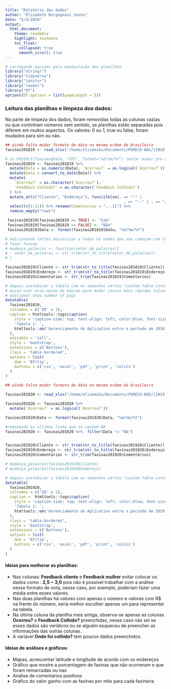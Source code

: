 ```yaml
---
title: "Relatório dos dados"
author: "Elizabeth Borgognoni Souto"
date: "5/4/2020"
output: 
  html_document:
    theme: readable
    highlight: textmate
    toc_float:
      collapsed: true
      smooth_scroll: true
---
```

<!--argumento para deixar a página mais a esquerda -->
<style>
body {
    position: absolute;
    left: 0px;}
</style>


```r
# carregando pacotes para manipulação das planilhas
library("stringr")
library("tidyverse")
library("janitor")
library("readxl")
library("DT")
options(DT.options = list(pageLength = 5))
```


### Leitura das planilhas e limpeza dos dados:

Na parte de limpeza dos dados, foram removidas todas as colunas vazias ou que continham números sem sentido, as planilhas estão separadas pois diferem em muitos aspectos. Os valores: 0 ou 1, true ou false, foram mudados para sim ou não.

<!-- #### Planilha de dados das faxinas do Pureco de 2018 a 2019 -->
```r
## ainda falta mudar formato de data na mesma ordem da brasileira
faxinas201819 <- read_xlsx("/home/elizemiku/Documents/PURECO-BAS/[2018-2019]GerenciamentodoAplicativo.xlsx", skip = 1, col_names = TRUE)
```

<!-- #### Limpeza dos dados -->
```r
# as.POSIXct(faxinas$Data, "UTC", format="%d/%m/%Y") tentar mudar pra as.POSIXct primeiro e depois pra as.Date   
faxinas201819 <- faxinas201819 %>%
  mutate(Data = as.numeric(Data), `Ocorreu?` = as.logical(`Ocorreu?`)) %>%
  mutate(Data = convert_to_date(Data)) %>%
  mutate(
    `Ocorreu?` = as.character(`Ocorreu?`),
    `Feedback Colhido?` = as.character(`Feedback Colhido?`)
  ) %>%
  mutate_at(c("Cliente", "Endereço"), funs(ifelse(. == "-" |
                                                    . == "--" | . == "/" , NA, .))) %>%
  select(c(1:11)) %>% rename(Comentarios = "...11") %>%
  remove_empty("rows")

```

```r
 faxinas201819[faxinas201819 == TRUE] <- "Sim"
 faxinas201819[faxinas201819 == FALSE] <- "Não"
 faxinas201819$Data <- format(faxinas201819$Data, "%d/%m/%Y")
```

```r
# adicionando letras maiusculas a todos os nomes que nao começam com letra maiscula
# fazer funcao
# mudança_palavras <- function(vetor_de_palavras){
#   vetor_de_palavras <- str_trim(str_to_title(vetor_de_palavras))
# }

faxinas201819$Cliente <- str_trim(str_to_title(faxinas201819$Cliente))
faxinas201819$Endereço <- str_trim(str_to_title(faxinas201819$Endereço))
faxinas201819$Comentarios <- str_trim(faxinas201819$Comentarios)
```

```r
# depois customizar a tabela com os tamanhos certos "custom table container"
# posso usar essa opcao de edicao para mudar coisas mais rápidas talvez
# adicionar show number of pags
datatable(
  faxinas201819,
  colnames = c('ID' = 1),
  caption = htmltools::tags$caption(
    style = 'caption-side: top; text-align: left; color:blue; font-size: 16px',
    'Tabela 1: ',
    htmltools::em('Gerenciamento do Aplicativo entre o período de 2018 a 2019.',)
  ),
  editable = 'cell',
  style = 'bootstrap',
  extensions = c('Buttons'),
  class = 'table-bordered',
  options = list(
    dom = 'Bfrtip',
    buttons = c('csv', 'excel', 'pdf', 'print', 'colvis')
  )
)

```

<!-- #### Planilha de dados das faxinas do Pureco de 2019 a 2020 -->
```r

## ainda falta mudar formato de data na mesma ordem da brasileira

faxinas201920 <- read_xlsx("/home/elizemiku/Documents/PURECO-BAS/[2019-2020]GerenciamentodoAplicativo.xlsx", sheet = 2, skip = 1, col_names = TRUE)

faxinas201920 <- faxinas201920 %>% 
  mutate(`Ocorreu?` = as.logical(`Ocorreu?`))

faxinas201920$Data <- format(faxinas201920$Data, "%d/%m/%Y")

#removendo as ultimas linha que so contem NA  
faxinas201920 <- faxinas201920 %>%  filter(Data != "NA")


faxinas201920$Cliente <- str_trim(str_to_title(faxinas201920$Cliente))
faxinas201920$Endereço <- str_trim(str_to_title(faxinas201920$Endereço))
faxinas201920$Comentários <- str_trim(faxinas201920$Comentários)

# mudança_palavras(faxinas201920$Cliente)
# mudança_palavras(faxinas201920$Endereço)
```

```r
# depois customizar a tabela com os tamanhos certos "custom table container"
datatable(
  faxinas201920,
  colnames = c('ID' = 1),
  caption =  htmltools::tags$caption(
    style = 'caption-side: top; text-align: left; color:blue; font-size: 16px',
    'Tabela 2: ',
    htmltools::em('Gerenciamento do Aplicativo entre o período de 2019 a 2020.',)
  ),
  class = 'table-bordered',
  style = 'bootstrap',
  extensions = c('Buttons'),
  options = list(
    dom = 'Bfrtip',
    buttons = c('csv', 'excel', 'pdf', 'print', 'colvis')
  )
)
```


#### Ideias para melhorar as planilhas: 

- | Nas colunas: **Feedback cliente** e **Feedback mulher** evitar colocar os dados como : **2,5 ~ 3,0** pois não é possível trabalhar com a análise nesse formato de nota, nesse caso, por exemplo, poderíam fazer uma média entre esses valores.

- | Nas duas planilhas há valores com apenas o número e valores com R$ na frente do número, seria melhor escolher apenas um para representar na tabela. 

- | Na última coluna da planilha mais antiga, observa-se apenas as colunas **Ocorreu?** e **Feedback Colhido?** preenchidas, nesse caso não sei se esses dados são verídicos ou se alguém esqueceu de preencher as informações das outras  colunas.

- | A variável **Onde foi colhido?** tem poucos dados preenchidos.

#### Ideias de análises e gráficos:

- | Mapas, acrescentar latitude e longitude de acordo com os endereços
- | Gráfico que mostre a porcentagem de faxinas que não ocorreram e que foram remarcadas ou nao
- | Analise de comentarios positivos 
- | Gráfico do valor ganho com as faxinas por mês para cada faxineira 
